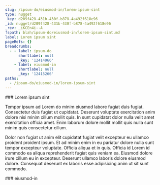 ```yaml
---
slug: /ipsum-do/eiusmod-in/lorem-ipsum-sint
type: nugget
_key: d209f428-431b-430f-b878-4a492f618e96
_id: nugget/d209f428-431b-430f-b878-4a492f618e96
_rev: _iKCEn4i--A
fspath: blah/ipsum-do/eiusmod-in/lorem-ipsum-sint.md
label: Lorem ipsum sint
pageRefs: {}
breadcrumbs:
  - - label: ipsum-do
      shortlabel: null
      _key: '12414966'
    - label: eiusmod-in
      shortlabel: null
      _key: '12415266'
paths:
  - /ipsum-do/eiusmod-in/lorem-ipsum-sint
---
```


<NuggetArea>
<Nugget slug="/ipsum-do/eiusmod-in/lorem-ipsum-sint" type="nugget" _key="d209f428-431b-430f-b878-4a492f618e96" _id="nugget/d209f428-431b-430f-b878-4a492f618e96" _rev="_iKCEn4i--A" fspath="blah/ipsum-do/eiusmod-in/lorem-ipsum-sint.md" label="Lorem ipsum sint" paths="/ipsum-do/eiusmod-in/lorem-ipsum-sint">
<NuggetBody>
### Lorem ipsum sint

Tempor ipsum ad Lorem do minim eiusmod labore fugiat duis fugiat. Consectetur duis fugiat ut cupidatat. Deserunt voluptate exercitation anim dolore nisi minim cillum mollit quis. In sunt cupidatat dolor nulla velit amet exercitation officia amet. Enim laborum dolore mollit mollit quis nulla sunt minim quis consectetur cillum.

Dolor non fugiat ut anim elit cupidatat fugiat velit excepteur eu ullamco proident proident ipsum. Et ad minim enim in eu pariatur dolore nulla sunt tempor excepteur voluptate. Officia aliqua et in quis. Officia id Lorem id commodo ea aliqua reprehenderit fugiat quis veniam ea. Eiusmod dolore irure cillum eu in excepteur. Deserunt ullamco laboris dolore eiusmod dolore. Consequat deserunt ex laboris esse adipisicing anim ut sit sunt commodo.

</NuggetBody>
<Breadcrumbs>
<Crumbs>
<Crumb _key="12414966" label="ipsum-do" /><Crumb _key="12415266" label="eiusmod-in" />
</Crumbs>
</Breadcrumbs>
</Nugget>

<NuggetsInbound>
</NuggetsInbound>
<NuggetsOutbound>
</NuggetsOutbound>
</NuggetArea>
<PassagesInbound>
<Passage direction="inbound" type="passage" _key="12415266" _id="passage/12415266" _rev="_iKCEn4C--B" label="eiusmod-in" passage="eiusmod-in" fspath="blah/ipsum-do/eiusmod-in" paths="/ipsum-do/eiusmod-in" slug="/ipsum-do/eiusmod-in">
<NuggetBody>
### eiusmod-in

</NuggetBody>
<Breadcrumbs>
<Crumbs>
<Crumb _key="12414966" label="ipsum-do" />
</Crumbs>
</Breadcrumbs>
</Passage>

</PassagesInbound>
<PassagesOutbound>
</PassagesOutbound>